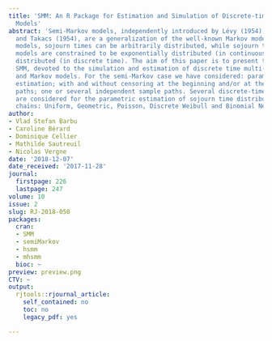 ```yaml
---
title: 'SMM: An R Package for Estimation and Simulation of Discrete-time semi-Markov
  Models'
abstract: 'Semi-Markov models, independently introduced by Lévy (1954), Smith (1955)
  and Takacs (1954), are a generalization of the well-known Markov models. For semi-Markov
  models, sojourn times can be arbitrarily distributed, while sojourn times of Markov
  models are constrained to be exponentially distributed (in continuous time) or geometrically
  distributed (in discrete time). The aim of this paper is to present the R package
  SMM, devoted to the simulation and estimation of discrete time multi-state semi-Markov
  and Markov models. For the semi-Markov case we have considered: parametric and non-parametric
  estimation; with and without censoring at the beginning and/or at the end of sample
  paths; one or several independent sample paths. Several discrete-time distributions
  are considered for the parametric estimation of sojourn time distributions of semi-Markov
  chains: Uniform, Geometric, Poisson, Discrete Weibull and Binomial Negative.'
author:
- Vlad Stefan Barbu
- Caroline Bérard
- Dominique Cellier
- Mathilde Sautreuil
- Nicolas Vergne
date: '2018-12-07'
date_received: '2017-11-28'
journal:
  firstpage: 226
  lastpage: 247
volume: 10
issue: 2
slug: RJ-2018-050
packages:
  cran:
  - SMM
  - semiMarkov
  - hsmm
  - mhsmm
  bioc: ~
preview: preview.png
CTV: ~
output:
  rjtools::rjournal_article:
    self_contained: no
    toc: no
    legacy_pdf: yes

---
```

